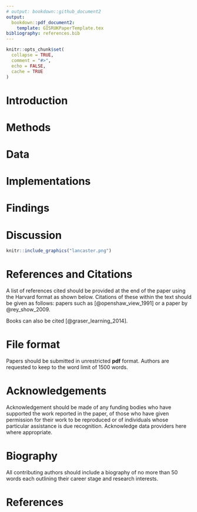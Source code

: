```yaml
---
# output: bookdown::github_document2
output:
  bookdown::pdf_document2:
    template: GISRUKPaperTemplate.tex
bibliography: references.bib
---
```


<!-- README.md is generated from README.Rmd. Please edit that file -->

```r
knitr::opts_chunk$set(
  collapse = TRUE,
  comment = "#>",
  echo = FALSE,
  cache = TRUE
)
```

# Introduction

# Methods

# Data



# Implementations

# Findings


# Discussion

<!-- Original LaTeX: -->
<!-- \begin{figure}[htbp] \begin{center}  -->
<!-- \resizebox{0.3\textwidth}{!}{  -->
<!-- 	\includegraphics{lancaster.png} -->
<!-- } \caption{Location of Lancaster University} \label{first_figure} \end{center} \end{figure} % -->

```r
knitr::include_graphics("lancaster.png")
```

References and Citations
========================

A list of references cited should be provided at the end of the paper
using the Harvard format as shown below. Citations of these within the
text should be given as follows: papers such as [@openshaw_view_1991] or
a paper by @rey_show_2009.

Books can also be cited [@graser_learning_2014].

File format
===========

Papers should be submitted in unrestricted **pdf** format. Authors are
requested to keep to the word limit of 1500 words.

Acknowledgements
================

Acknowledgement should be made of any funding bodies who have supported
the work reported in the paper, of those who have given permission for
their work to be reproduced or of individuals whose particular
assistance is due recognition. Acknowledge data providers here where
appropriate.

Biography
=========

All contributing authors should include a biography of no more than 50
words each outlining their career stage and research interests.

# References
